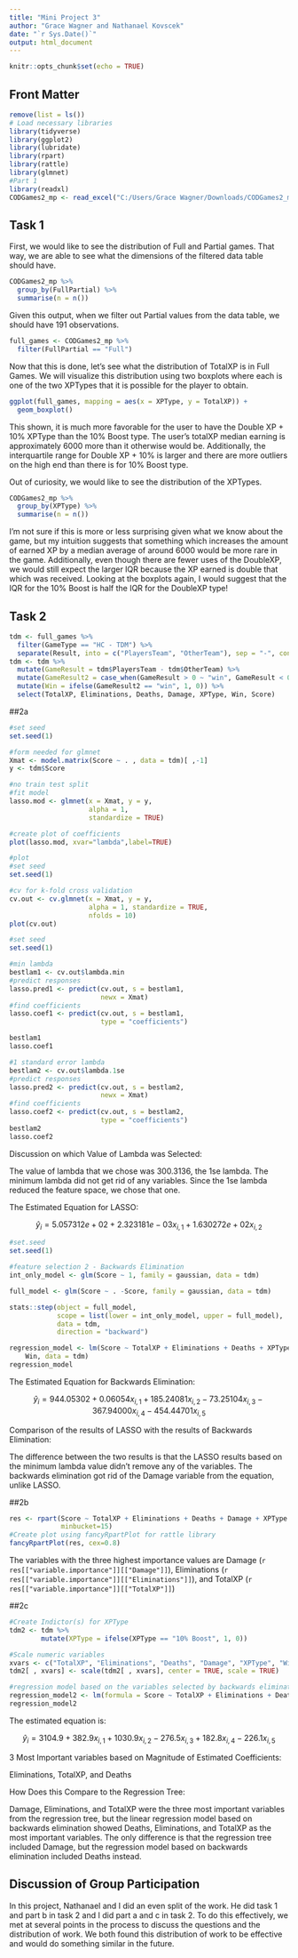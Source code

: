 ```yaml
---
title: "Mini Project 3"
author: "Grace Wagner and Nathanael Kovscek"
date: "`r Sys.Date()`"
output: html_document
---
```


```r
knitr::opts_chunk$set(echo = TRUE)
```

## Front Matter
```r
remove(list = ls())
# Load necessary libraries
library(tidyverse)
library(ggplot2)
library(lubridate)
library(rpart)
library(rattle)
library(glmnet)
#Part 1
library(readxl)
CODGames2_mp <- read_excel("C:/Users/Grace Wagner/Downloads/CODGames2_mp.xlsx")
```

## Task 1

First, we would like to see the distribution of Full and Partial games. That way, we are able to see what the dimensions of the filtered data table should have.
```r
CODGames2_mp %>% 
  group_by(FullPartial) %>%
  summarise(n = n())
```

Given this output, when we filter out Partial values from the data table, we should have 191 observations.

```r
full_games <- CODGames2_mp %>%
  filter(FullPartial == "Full")
```

Now that this is done, let's see what the distribution of TotalXP is in Full Games. We will visualize this distribution using two boxplots where each is one of the two XPTypes that it is possible for the player to obtain.

```r
ggplot(full_games, mapping = aes(x = XPType, y = TotalXP)) +
  geom_boxplot()
```

This shown, it is much more favorable for the user to have the Double XP + 10% XPType than the 10% Boost type. The user's totalXP median earning is approximately 6000 more than it otherwise would be. Additionally, the interquartile range for Double XP + 10% is larger and there are more outliers on the high end than there is for 10% Boost type.

Out of curiosity, we would like to see the distribution of the XPTypes.

```r
CODGames2_mp %>% 
  group_by(XPType) %>%
  summarise(n = n())
```

I'm not sure if this is more or less surprising given what we know about the game, but my intuition suggests that something which increases the amount of earned XP by a median average of around 6000 would be more rare in the game. Additionally, even though there are fewer uses of the DoubleXP, we would still expect the larger IQR because the XP earned is double that which was received. Looking at the boxplots again, I would suggest that the IQR for the 10% Boost is half the IQR for the DoubleXP type!


## Task 2

```r
tdm <- full_games %>% 
  filter(GameType == "HC - TDM") %>% 
  separate(Result, into = c("PlayersTeam", "OtherTeam"), sep = "-", convert = TRUE)
tdm <- tdm %>% 
  mutate(GameResult = tdm$PlayersTeam - tdm$OtherTeam) %>%
  mutate(GameResult2 = case_when(GameResult > 0 ~ "win", GameResult < 0 ~ "lose", GameResult == 0 ~ "tie")) %>%
  mutate(Win = ifelse(GameResult2 == "win", 1, 0)) %>% 
  select(TotalXP, Eliminations, Deaths, Damage, XPType, Win, Score)
```

##2a
```r
#set seed
set.seed(1)

#form needed for glmnet
Xmat <- model.matrix(Score ~ . , data = tdm)[ ,-1]  
y <- tdm$Score

#no train test split
#fit model
lasso.mod <- glmnet(x = Xmat, y = y, 
                    alpha = 1,
                    standardize = TRUE)

#create plot of coefficients
plot(lasso.mod, xvar="lambda",label=TRUE)
```
```r
#plot
#set seed
set.seed(1)

#cv for k-fold cross validation 
cv.out <- cv.glmnet(x = Xmat, y = y, 
                    alpha = 1, standardize = TRUE,
                    nfolds = 10)
plot(cv.out)
```

```r
#set seed
set.seed(1)

#min lambda
bestlam1 <- cv.out$lambda.min
#predict responses
lasso.pred1 <- predict(cv.out, s = bestlam1,
                       newx = Xmat)
#find coefficients
lasso.coef1 <- predict(cv.out, s = bestlam1,
                       type = "coefficients")

bestlam1
lasso.coef1

#1 standard error lambda
bestlam2 <- cv.out$lambda.1se
#predict responses
lasso.pred2 <- predict(cv.out, s = bestlam2,
                       newx = Xmat)
#find coefficients
lasso.coef2 <- predict(cv.out, s = bestlam2,
                       type = "coefficients")
bestlam2
lasso.coef2
```

Discussion on which Value of Lambda was Selected:

The value of lambda that we chose was 300.3136, the 1se lambda. The minimum lambda did not get rid of any variables. Since the 1se lambda reduced the feature space, we chose that one. 

The Estimated Equation for LASSO:

$$\hat{y}_i = 5.057312e+02 + 2.323181e-03 x_{i,1} + 1.630272e+02 x_{i,2}$$

```r
#set.seed
set.seed(1)

#feature selection 2 - Backwards Elimination 
int_only_model <- glm(Score ~ 1, family = gaussian, data = tdm)

full_model <- glm(Score ~ . -Score, family = gaussian, data = tdm)

stats::step(object = full_model, 
            scope = list(lower = int_only_model, upper = full_model),
            data = tdm,
            direction = "backward")

regression_model <- lm(Score ~ TotalXP + Eliminations + Deaths + XPType + 
    Win, data = tdm)
regression_model
```

The Estimated Equation for Backwards Elimination: 

$$\hat{y}_i = 944.05302 + 0.06054 x_{i,1} + 185.24081 x_{i,2} - 73.25104 x_{i,3} - 367.94000 x_{i, 4} - 454.44701 x_{i, 5}$$

Comparison of the results of LASSO with the results of Backwards Elimination:

The difference between the two results is that the LASSO results based on the minimum lambda value didn't remove any of the variables. The backwards elimination got rid of the Damage variable from the equation, unlike LASSO. 

##2b
```r
res <- rpart(Score ~ TotalXP + Eliminations + Deaths + Damage + XPType + Win, method="anova", data=tdm,
             minbucket=15)
#Create plot using fancyRpartPlot for rattle library
fancyRpartPlot(res, cex=0.8)
```
The variables with the three highest importance values are Damage (`r res[["variable.importance"]][["Damage"]]`), Eliminations (`r res[["variable.importance"]][["Eliminations"]]`), and TotalXP (`r res[["variable.importance"]][["TotalXP"]]`)

##2c
```r
#Create Indictor(s) for XPType
tdm2 <- tdm %>%
        mutate(XPType = ifelse(XPType == "10% Boost", 1, 0))

#Scale numeric variables
xvars <- c("TotalXP", "Eliminations", "Deaths", "Damage", "XPType", "Win")
tdm2[ , xvars] <- scale(tdm2[ , xvars], center = TRUE, scale = TRUE)

#regression model based on the variables selected by backwards elimination in part a
regression_model2 <- lm(formula = Score ~ TotalXP + Eliminations + Deaths + XPType + Win, data = tdm2)
regression_model2
```

The estimated equation is:


$$\hat{y}_i = 3104.9 + 382.9 x_{i,1} + 1030.9 x_{i,2} - 276.5 x_{i,3} + 182.8 x_{i,4} - 226.1 x_{i,5}$$


3 Most Important variables based on Magnitude of Estimated Coefficients:

Eliminations, TotalXP, and Deaths

How Does this Compare to the Regression Tree:

Damage, Eliminations, and TotalXP were the three most important variables from the regression tree, but the linear regression model based on backwards elimination showed Deaths, Eliminations, and TotalXP as the most important variables. The only difference is that the regression tree included Damage, but the regression model based on backwards elimination included Deaths instead. 

## Discussion of Group Participation

In this project, Nathanael and I did an even split of the work. He did task 1 and part b in task 2 and I did part a and c in task 2. To do this effectively, we met at several points in the process to discuss the questions and the distribution of work. We both found this distribution of work to be effective and would do something similar in the future. 
